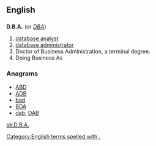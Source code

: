 ==English==

==={{initialism-old|en}}===
'''D.B.A.'''  (or ''[[DBA]]'')
# [[database analyst]]
# [[database administrator]]
# Doctor of Business Administration, a terminal degree.
# Doing Business As

===Anagrams===
* [[ABD#English|ABD]] 
* [[ADB#English|ADB]]
* [[bad#English|bad]]
* [[BDA#English|BDA]]
* [[dab#English|dab]], [[DAB#English|DAB]]
[[Category:English terms spelled with .]]

[[sk:D.B.A.]]